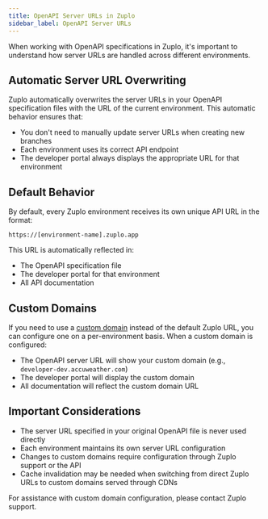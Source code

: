 ```yaml
---
title: OpenAPI Server URLs in Zuplo
sidebar_label: OpenAPI Server URLs
---
```


When working with OpenAPI specifications in Zuplo, it's important to understand
how server URLs are handled across different environments.

## Automatic Server URL Overwriting

Zuplo automatically overwrites the server URLs in your OpenAPI specification
files with the URL of the current environment. This automatic behavior ensures
that:

- You don't need to manually update server URLs when creating new branches
- Each environment uses its correct API endpoint
- The developer portal always displays the appropriate URL for that environment

## Default Behavior

By default, every Zuplo environment receives its own unique API URL in the
format:

```
https://[environment-name].zuplo.app
```

This URL is automatically reflected in:

- The OpenAPI specification file
- The developer portal for that environment
- All API documentation

## Custom Domains

If you need to use a [custom domain](./custom-domains.mdx) instead of the
default Zuplo URL, you can configure one on a per-environment basis. When a
custom domain is configured:

- The OpenAPI server URL will show your custom domain (e.g.,
  `developer-dev.accuweather.com`)
- The developer portal will display the custom domain
- All documentation will reflect the custom domain URL

## Important Considerations

- The server URL specified in your original OpenAPI file is never used directly
- Each environment maintains its own server URL configuration
- Changes to custom domains require configuration through Zuplo support or the
  API
- Cache invalidation may be needed when switching from direct Zuplo URLs to
  custom domains served through CDNs

For assistance with custom domain configuration, please contact Zuplo support.
